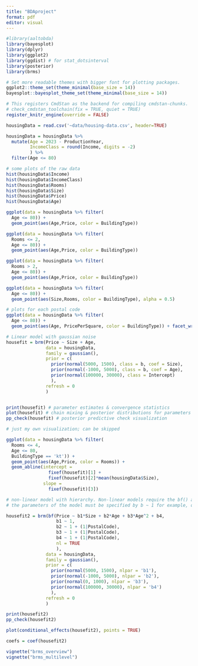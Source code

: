 ```yaml
---
title: "BDAproject"
format: pdf
editor: visual
---
```


```r
#library(aaltobda)
library(bayesplot)
library(dplyr)
library(ggplot2)
library(ggdist) # for stat_dotsinterval
library(posterior)
library(brms)

# Set more readable themes with bigger font for plotting packages.
ggplot2::theme_set(theme_minimal(base_size = 14))
bayesplot::bayesplot_theme_set(theme_minimal(base_size = 14))

# This registers CmdStan as the backend for compiling cmdstan-chunks.
# check_cmdstan_toolchain(fix = TRUE, quiet = TRUE)
register_knitr_engine(override = FALSE)

```

```r
housingData = read.csv('~data/housing-data.csv', header=TRUE)

housingData = housingData %>% 
  mutate(Age = 2023 - ProductionYear, 
         IncomeClass = round(Income, digits = -2)
         ) %>% 
  filter(Age <= 80)

```

```r
# some plots of the raw data
hist(housingData$Income)
hist(housingData$IncomeClass)
hist(housingData$Rooms)
hist(housingData$Size)
hist(housingData$Price)
hist(housingData$Age)

ggplot(data = housingData %>% filter(
  Age <= 80)) + 
  geom_point(aes(Age,Price, color = BuildingType))

ggplot(data = housingData %>% filter(
  Rooms <= 2, 
  Age <= 80)) + 
  geom_point(aes(Age,Price, color = BuildingType))

ggplot(data = housingData %>% filter(
  Rooms > 2, 
  Age <= 80)) + 
  geom_point(aes(Age,Price, color = BuildingType))

ggplot(data = housingData %>% filter(
  Age <= 80)) + 
  geom_point(aes(Size,Rooms, color = BuildingType), alpha = 0.5)
```

```r
# plots for each postal code
ggplot(data = housingData %>% filter(
  Age <= 80)) + 
  geom_point(aes(Age, PricePerSquare, color = BuildingType)) + facet_wrap(~IncomeClass)
```

```r
# Linear model with gaussian noise
housefit = brm(Price ~ Size + Age,
               data = housingData,
               family = gaussian(),
               prior = c(
                 prior(normal(5000, 1500), class = b, coef = Size),
                 prior(normal(-1000, 5000), class = b, coef = Age),
                 prior(normal(100000, 30000), class = Intercept)
                 ),
               refresh = 0
               )


print(housefit) # parameter estimates & convergence statistics
plot(housefit) # chain mixing & posterior distributions for parameters
pp_check(housefit) # posterior predictive check visualization
```

```r

# just my own visualization; can be skipped

ggplot(data = housingData %>% filter(
  Rooms <= 4, 
  Age <= 80, 
  BuildingType == 'kt')) + 
  geom_point(aes(Age,Price, color = Rooms)) + 
  geom_abline(intercept = 
                fixef(housefit)[1] + 
                fixef(housefit)[2]*mean(housingData$Size), 
              slope = 
                fixef(housefit)[3])

```

```r
# non-linear model with hierarchy. Non-linear models require the bf() around the model specification together with 'nl = TRUE'.
# the parameters of the model must be specified by b ~ 1 for example, or b ~ 1 + (1|z) if the parameter b varies in groups z.

housefit2 = brm(bf(Price ~ b1*Size + b2*Age + b3*Age^2 + b4,
                   b1 ~ 1, 
                   b2 ~ 1 + (1|PostalCode),
                   b3 ~ 1 + (1|PostalCode),
                   b4 ~ 1 + (1|PostalCode),
                   nl = TRUE
                   ),
               data = housingData,
               family = gaussian(),
               prior = c(
                 prior(normal(5000, 1500), nlpar = 'b1'),
                 prior(normal(-1000, 5000), nlpar = 'b2'),
                 prior(normal(0, 1000), nlpar = 'b3'),
                 prior(normal(100000, 30000), nlpar = 'b4')
                 ),
               refresh = 0
               )

print(housefit2)
pp_check(housefit2)
```

```r
plot(conditional_effects(housefit2), points = TRUE)
```

```r
coefs = coef(housefit2)
```

```r
vignette("brms_overview")
vignette("brms_multilevel")
```
